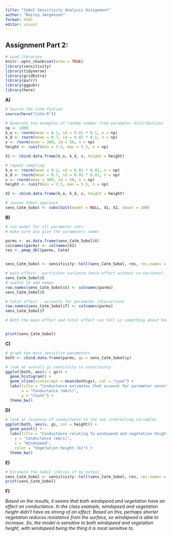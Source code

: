 ```yaml
---
title: "Sobol Sensitivity Analysis Assignment"
author: "Bailey Jørgensen"
format: html
editor: visual
---
```


## Assignment Part 2:

```r
# Load libraries
knitr::opts_chunk$set(echo = TRUE)
library(sensitivity)
library(tidyverse)
library(gridExtra)
library(purrr)
library(ggpubr)
library(here)
```

**A)**

```r
# Source the Catm funtion
source(here("Catm.R"))

# Generate two examples of random number from parameter distributions
np <- 1000
k_o <- rnorm(mean = 0.1, sd = 0.01 * 0.1, n = np)
k_d <- rnorm(mean = 0.7, sd = 0.01 * 0.1, n = np)
v <- rnorm(mean = 300, sd = 50, n = np)
height <- runif(min = 3.5, max = 5.5, n = np)

X1 <- cbind.data.frame(k_o, k_d, v, height = height)

# repeat sampling
k_o <- rnorm(mean = 0.1, sd = 0.01 * 0.01, n = np)
k_d <- rnorm(mean = 0.7, sd = 0.01 * 0.01, n = np)
v <- rnorm(mean = 300, sd = 50, n = np)
height <- runif(min = 3.5, max = 5.5, n = np)

X2 <- cbind.data.frame(k_o, k_d, v, height = height)

# Jansen Sobol approach
sens_Catm_Sobol <- sobolSalt(model = NULL, X1, X2, nboot = 100)
```

**B)**

```r
# run model for all parameter sets
# make sure you give the parameters names

parms <- as.data.frame(sens_Catm_Sobol$X)
colnames(parms) <- colnames(X1)
res <- pmap_dbl(parms, Catm)


sens_Catm_Sobol <- sensitivity::tell(sens_Catm_Sobol, res, res.names = "ga")

# main effect:  partitions variance (main effect without co-variance) - sums approximately to one
sens_Catm_Sobol$S
# useful to add names
row.names(sens_Catm_Sobol$S) <- colnames(parms)
sens_Catm_Sobol$S

# total effect - accounts for parameter interactions
row.names(sens_Catm_Sobol$T) <- colnames(parms)
sens_Catm_Sobol$T

# Both the main effect and total effect can tell us something about how the parameter influences results


print(sens_Catm_Sobol)
```

**C)**

```r
# graph two most sensitive parameters
both <- cbind.data.frame(parms, gs = sens_Catm_Sobol$y)

# look at overall gs sensitvity to uncertainty
ggplot(both, aes(x = gs)) +
  geom_histogram() +
  geom_vline(xintercept = mean(both$gs), col = "cyan") +
  labs(title = "Conductance estimates that account for parameter uncertainty",
       x = "Conductance (mm/s)",
       y = "Count") +
  theme_bw()
```

**D)**

```r
# look at response of conductance to the two interesting variables
ggplot(both, aes(v, gs, col = height)) +
  geom_point() +
  labs(title = "Conductance relating to windspeed and vegetation height",
    y = "Conductance (mm/s)", 
    x = "Windspeed",
    color = "Vegetation height (m)") +
  theme_bw()

```

**E)**

```r
# Estimate the Sobol indices of my output
sens_Catm_Sobol <- sensitivity::tell(sens_Catm_Sobol, res, res.names = "ga")
print(sens_Catm_Sobol)
```


**F)**

*Based on the results, it seems that both windspeed and vegetation have an effect on conductance. In the class example, windspeed and vegetation height didn't have as strong of an effect. Based on this, perhaps shorter vegetation reduces resistance from the surface, so windspeed is able to increase. So, the model is sensitive to both windspeed and vegetation height, with windspeed being the thing it is most sensitive to.*





